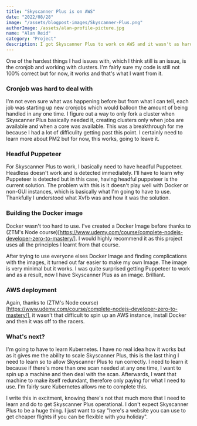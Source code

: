```yaml
---
title: "Skyscanner Plus is on AWS"
date: "2022/08/28"
image: "/assets/blogpost-images/Skyscanner-Plus.png"
authorImage: /assets/alan-profile-picture.jpg
name: "Alan Reid"
category: "Project"
description: I got Skyscanner Plus to work on AWS and it wasn't as hard as I thought it would be!
---
```


One of the hardest things I had issues with, which I think still is an issue, is the cronjob and working with clusters. I'm fairly sure my code is still not 100% correct but for now, it works and that's what I want from it.

### Cronjob was hard to deal with

I'm not even sure what was happening before but from what I can tell, each job was starting up new cronjobs which would balloon the amount of being handled in any one time. I figure out a way to only fork a cluster when Skyscanner Plus basically needed it, creating clusters only when jobs are available and when a core was available. This was a breakthrough for me because I had a lot of difficulity getting past this point. I certainly need to learn more about PM2 but for now, this works, going to leave it.

### Headful Puppeteer

For Skyscanner Plus to work, I basically need to have headful Puppeteer. Headless doesn't work and is detected immediately. I'll have to learn why Puppeteer is detected but in this case, having headful puppeteer is the current solution. The problem with this is it doesn't play well with Docker or non-GUI instances, which is basically what I'm going to have to use. Thankfully I understood what Xvfb was and how it was the solution. 

### Building the Docker image

Docker wasn't too hard to use. I've created a Docker Image before thanks to (ZTM's Node course)[https://www.udemy.com/course/complete-nodejs-developer-zero-to-mastery/]. I would highly recommend it as this project uses all the principles I learnt from that course. 

After trying to use everyone elses Docker Image and finding complications with the images, it turned out far easier to make my own Image. The image is very minimal but it works. I was quite surprised getting Puppeteer to work and as a result, now I have Skyscanner Plus as an image. Brilliant. 

### AWS deployment

Again, thanks to (ZTM's Node course)[https://www.udemy.com/course/complete-nodejs-developer-zero-to-mastery/], it wasn't that difficult to spin up an AWS instance, install Docker and then it was off to the racers. 

### What's next?

I'm going to have to learn Kubernetes. I have no real idea how it works but as it gives me the ability to scale Skyscanner Plus, this is the last thing I need to learn so to allow Skyscanner Plus to run correctly. I need to learn it because if there's more than one scan needed at any one time, I want to spin up a machine and then deal with the scan. Afterwards, I want that machine to make itself redundant, therefore only paying for what I need to use. I'm fairly sure Kubernetes allows me to complete this. 

I write this in excitment, knowing there's not that much more that I need to learn and do to get Skyscanner Plus operational. I don't expect Skyscanner Plus to be a huge thing. I just want to say "here's a website you can use to get cheaper flights if you can be flexible with you holiday".